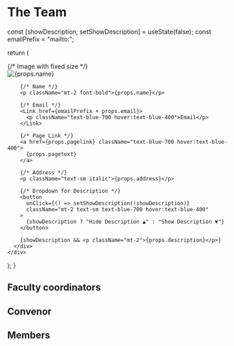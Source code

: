 
# The Team

  const [showDescription, setShowDescription] = useState(false);
  const emailPrefix = "mailto:";

  return (
    <div className="transition-all duration-300 mb-4 w-full md:w-1/3 grow-0 bg-blue-500/15 hover:shadow-blue-500 hover:bg-blue-500/20 hover:shadow-md m-2 rounded-lg">
      <div className="p-4">
        {/* Image with fixed size */}
        <div className="w-full h-48 relative">
          <Image
            src={props.imgpath}
            alt={props.name}
            fill
            className="rounded-t-lg object-cover"
          />
        </div>

        {/* Name */}
        <p className="mt-2 font-bold">{props.name}</p>

        {/* Email */}
        <Link href={emailPrefix + props.email}>
          <p className="text-blue-700 hover:text-blue-400">Email</p>
        </Link>

        {/* Page Link */}
        <a href={props.pagelink} className="text-blue-700 hover:text-blue-400">
          {props.pagetext}
        </a>

        {/* Address */}
        <p className="text-sm italic">{props.address}</p>

        {/* Dropdown for Description */}
        <button
          onClick={() => setShowDescription(!showDescription)}
          className="mt-2 text-sm text-blue-700 hover:text-blue-400"
        >
          {showDescription ? "Hide Description ▲" : "Show Description ▼"}
        </button>

        {showDescription && <p className="mt-2">{props.description}</p>}
      </div>
    </div>
  );
}

## Faculty coordinators

<Card
name="Dr. Askoka Vudyagiri"
imgpath="/img/profiles/AshokPhoto.jpg"
email="ashok_vs@uohyd.ac.in"
address="School of Physics, UoH"
description="Faculty coordinator"
/>

## Convenor

<Card
name="Dilip Kumar"
imgpath="/img/profiles/DilipPhoto.jpg"
email="21phph03@uohyd.ac.in"
address="Research Scholar, School of Physics, UoH"
pagelink="https://scholar.google.com/citations?user=G5mWQbIAAAAJ&hl=en&oi=ao"
pagetext="Google Scholar"
description="Passionate about unraveling the mysteries of the cosmos, I explore the universe through theoretical research and club activities, inspiring others to look up and wonder!"
/>

## Members

<div className='flex flex-col md:flex-row '>

<Card
name="Dev Raheja"
imgpath="/img/profiles/DevPhoto.jpg"
email="dev.raheja@fau.de"
address="Department of Physics, University of Erlangen-Nuremberg (IMSc Alumni)"
pagelink="https://www.linkedin.com/in/dev-raheja-065306285"
pagetext="LinkedIn"
description="Theory is great, but Saturn's rings hits different"
/>

<Card
name="Prayag Yadav"
imgpath="/img/profiles/PrayagPhoto.jpg"
email="prayagyadav206@gmail.com"
address="India"
pagelink="https://www.prayagyadav.com"
pagetext="Portfolio Website"
description="Neighbourhood Punk"
/>

<Card
name="Akshat Singh"
imgpath="/img/profiles/AkshatPhoto.JPG"
email="singhakshat2511@gmail.com"
address="MSc Physics 2022-24, University of Hyderabad"
pagelink="https://www.linkedin.com/in/akshat-singh-40140b1b4"
pagetext="LinkedIn"
description="Nebulae intrigues me the most. Being birth place of many stars they are the most fascinating heavenly body hanging up there, few of which we can see through a normal telescope.
Blackholes are world favourite and mine too. Can't observe them by some ordinary telescope still worth to study through sources."
/>

</div>
<div className='flex flex-col md:flex-row'>

<Card
name="Yash Kumar"
imgpath="/img/profiles/YashPhoto1.jpeg"
email="k.yashh01@gmail.com"
address="MSc Physics 2nd Year, University of Hyderabad"
pagelink="https://www.instagram.com/k.yashhhh?igsh=bGcybTU1bjJyNWM0"
pagetext="Instagram"
description="Up there in the sky there was a metaphor of immortality."
/>

<Card
name="Wajahat Altaf Sayyed"
imgpath="/img/profiles/WajahatPhoto.jpg"
email="wajahatsayyed1y@gmail.com"
address="MSc Physics 2nd Year, University of Hyderabad"
pagelink="https://www.linkedin.com/in/wajahat-sayyed-59762b24b/"
pagetext="LinkedIn"
description=""
/>

<Card
name="Sambit Kumar Satapathy"
imgpath="/img/profiles/SambitPhoto.jpg"
email="sambitsatapathy57@gmail.com"
address="JRF 2025, CASEST, School of Physics, University of Hyderabad"
pagelink="https://www.linkedin.com/in/sambitsatapathy9"
pagetext="LinkedIn"
description="I've always been fascinated by the night sky, and my real interest in astronomy kicked off during my schhol days itself. And when I joined the univeristy, we got to organize stargazing sessions and conduct talks by experts through the club, which has shaped my interest towards astronomy even more."
/>

</div>
<div className='flex flex-col md:flex-row'>

<Card
name="Akash Malemath"
imgpath="/img/profiles/AkashPhoto.jpg"
email="14akash2000@gmail.com"
address="MSc Physics 2021-23, University of Hyderabad"
pagelink="https://www.linkedin.com/in/akash-malemath"
pagetext="LinkedIn"
description="As one of the first members of Zenith, my journey with astronomy began with late-night telescopic observations and an insatiable curiosity for the cosmos. It is true to say that one doesn’t truly grasp the vastness of space until they have perfectly tuned a telescope against a planetary body! Being part of this club was more than just stargazing—it was about building a community that shares a love for the universe. Seeing Zenith grow into what it is today makes me incredibly proud, and I’m honored to have been a part of its foundation."
/>


<Card
name="Samarth Majumdar"
imgpath="/img/profiles/SamarthPhoto2.jpeg"
email="23ipmp21@uohyd.ac.in"
address="IMSc Physics 2nd Year, University of Hyderabad"
pagelink="https://in.linkedin.com/in/samarth-majumdar-39a7b12b1"
pagetext="LinkedIn"
description="I'm passionate about all things astronomy/astrophysics, especially black holes, neutron stars, gravitational waves, dark matter, and all the other weird and wonderful stuff in the universe!"
/>

<Card
name="Harsh Vardhan"
imgpath="/img/profiles/HarshPhoto2.jpeg"
email="harshvardhan15@gmail.com"
address="IMSc Physics 2nd Year, University of Hyderabad"
pagelink="https://www.linkedin.com/in/harshjvardhan/"
pagetext="LinkedIn"
description="I am passionate about astronomy but primarily focused on condensed matter physics, particularly superconductivity and topological insulators. Their ultimate goal is to develop a fault-tolerant quantum computer using topological qubits."
/>


</div>
<div className='flex flex-col md:flex-row'>


<Card
name="Gaurav Prasad Gond"
imgpath="/img/profiles/GauravPhoto.jpeg"
email="23ipmp09@uohyd.ac.in"
address="IMSc Physics 2nd Year, University of Hyderabad"
pagelink="https://www.linkedin.com/in/gaurav-prasad-gond-5a924a328?utm_source=share&utm_campaign=share_via&utm_content=profile&utm_medium=android_app"
pagetext="LinkedIn"
description="I'm passionate about astronomy and astrophysics, especially black holes, neutron stars, gravitational waves, dark matter, and other exotic cosmic phenomena. I’m also interested in observational astronomy, optics."
/>

<Card
name="Rahul Verma"
imgpath="/img/profiles/RahulPhoto1.jpg"
email="iamrahul030504@gmail.com"
address="IMSc Physics 2nd Year, University of Hyderabad"
pagelink="https://www.linkedin.com/in/rahul-verma-4b6706295?utm_source=share&utm_campaign=share_via&utm_content=profile&utm_medium=android_app"
pagetext="LinkedIn"
description="I'm interested in astronomy and astrophysics but passionate about high energy physics and want to pursue it as a career option."
/>

<Card
name="Aniruth Sreenivasan"
imgpath="/img/profiles/AniruthPhoto.jpg"
email="23ipmp04@uohyd.ac.in"
address="IMSc Physics 2nd Year, University of Hyderabad"
pagelink="https://www.instagram.com/aniruth._.04?igsh=MTl5cGQ2aDYzbW8w"
pagetext="Instagram"
description="Enthusiastic Sky Gazer from 8th Grade"
/>

</div>
<div className='flex flex-col md:flex-row'>


<Card
name="Tushar Gilhare"
imgpath="/img/profiles/TusharPhoto.jpg"
email="23ipmp20@uohyd.ac.in"
address="IMSc Physics 2nd Year, University of Hyderabad"
description="I've always been fascinated by astronomy because I've had so many questions about stars how they form, how they work, and what impact they have on us here on Earth. Stars are the fundamental building blocks of the universe, and their life cycles shape everything around us.
Every atom of carbon, oxygen, and iron in us was once forged in the heart of a dying star."
/>


<Card
name="Mayank Soni"
imgpath="/img/profiles/MayankPhoto.jpg"
email="mayanksoni60602@gmail.com"
address="IMSc Physics 2nd Year, University of Hyderabad"
description="I’m fascinated by the night sky and the poetry about it. Words don’t always do it justice, but that’s why I love astronomy—it fills in the gaps. Beyond that, I’m into physics and philosophy, trying to wrap my head around the answers we’ve come up with for everything from the ridiculously big to the unbelievably small. Basically, I just want to get what’s really going on.
"
/>


<Card
name="Payel Sarkar"
imgpath="/img/profiles/PayelPhoto.jpg"
email="23ipmp26@uohyd.ac.in"
address="IMSc Physics 2nd Year, University of Hyderabad"
description="Astronomy is the observation to uncover the mysteries of the cosmos, from black holes to the search for extraterrestrial life and includes critical thinking."
/>

</div>


<Card
name="Sayandip Dolui"
imgpath="/img/profiles/SayandipPhoto.jpg"
email="23ipmp19@uohyd.ac.in"
address="IMSc Physics 2nd Year, University of Hyderabad"
pagelink="https://www.linkedin.com/in/sayandip-dolui-b64a0123a?utm_source=share&utm_campaign=share_via&utm_content=profile&utm_medium=android_app"
pagetext="LinkedIn"
description="I am interested in Observational Astronomy, especially Astrophotography and Solar Photography. My current research focuses on utilizing Josephson Junctions(JJs) in the development of Superconducting Qubits. Primarily, I enjoy interdisciplinary research, where physics intersects with materials science and engineering, nanotechnology, exploring novel quantum effects and advancing experimental techniques."
/>
